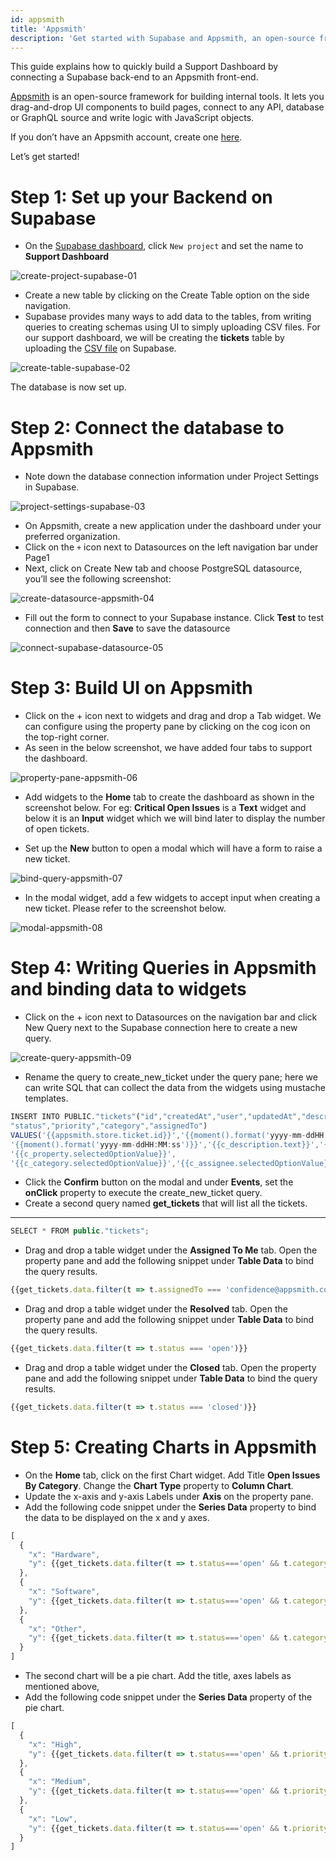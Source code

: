 ```yaml
---
id: appsmith
title: 'Appsmith'
description: 'Get started with Supabase and Appsmith, an open-source framework for building internal tools.'
---
```


This guide explains how to quickly build a Support Dashboard by connecting a Supabase back-end to an Appsmith front-end.

[Appsmith](https://www.appsmith.com/) is an open-source framework for building internal tools. It lets you drag-and-drop UI components to build pages, connect to any API, database or GraphQL source and write logic with JavaScript objects.

If you don’t have an Appsmith account, create one [here](https://app.appsmith.com/user/signup).

Let’s get started!

# Step 1: Set up your Backend on Supabase

- On the [Supabase dashboard](https://app.supabase.io), click `New project` and set the name to **Support Dashboard**

![create-project-supabase-01](/img/guides/integrations/appsmith/create-project-supabase-01.png)

- Create a new table by clicking on the Create Table option on the side navigation.
- Supabase provides many ways to add data to the tables, from writing queries to creating schemas using UI to simply uploading CSV files. For our support dashboard, we will be creating the **tickets** table by uploading the [CSV file](https://raw.githubusercontent.com/vihar/datasets/master/tickets.csv) on Supabase.

![create-table-supabase-02](/img/guides/integrations/appsmith/create-table-supabase-02.png)

The database is now set up. 

# Step 2: Connect the database to Appsmith

- Note down the database connection information under Project Settings in Supabase.

![project-settings-supabase-03](/img/guides/integrations/appsmith/project-settings-supabase-03.png)

- On Appsmith, create a new application under the dashboard under your preferred organization.
- Click on the `+` icon next to Datasources on the left navigation bar under Page1
- Next, click on Create New tab and choose PostgreSQL datasource, you’ll see the following screenshot:

![create-datasource-appsmith-04](/img/guides/integrations/appsmith/create-datasource-appsmith-04.png)

- Fill out the form to connect to your Supabase instance.  Click **Test** to test connection and then **Save** to save the datasource

![connect-supabase-datasource-05](/img/guides/integrations/appsmith/connect-supabase-datasource-05.png)

# Step 3: Build UI on Appsmith

- Click on the + icon next to widgets and drag and drop a Tab widget. We can configure using the property pane by clicking on the cog icon on the top-right corner.
- As seen in the below screenshot, we have added four tabs to support the dashboard.

![property-pane-appsmith-06](/img/guides/integrations/appsmith/property-pane-appsmith-06.png)

- Add widgets to the **Home** tab to create the dashboard as shown in the screenshot below. For eg: **Critical Open Issues** is a **Text** widget and below it is an **Input** widget which we will bind later to display the number of open tickets.

- Set up the **New** button to open a modal which will have a form to raise a new ticket.

![bind-query-appsmith-07](/img/guides/integrations/appsmith/bind-query-appsmith-07.png)

- In the modal widget, add a few widgets to accept input when creating a new ticket. Please refer to the screenshot below.

![modal-appsmith-08](/img/guides/integrations/appsmith/modal-appsmith-08.png)

# Step 4: Writing Queries in Appsmith and binding data to widgets

- Click on the + icon next to Datasources on the navigation bar and click New Query next to the Supabase connection here to create a new query.

![create-query-appsmith-09](/img/guides/integrations/appsmith/create-query-appsmith-09.png)

- Rename the query to create_new_ticket under the query pane; here we can write SQL that can collect the data from the widgets using mustache templates.

```jsx
INSERT INTO PUBLIC."tickets"("id","createdAt","user","updatedAt","description",
"status","priority","category","assignedTo")
VALUES('{{appsmith.store.ticket.id}}','{{moment().format('yyyy-mm-ddHH:MM:ss')}}','{{c_user.text}}', 
'{{moment().format('yyyy-mm-ddHH:MM:ss')}}','{{c_description.text}}','{{c_status.selectedOptionValue}}',
'{{c_property.selectedOptionValue}}',
'{{c_category.selectedOptionValue}}','{{c_assignee.selectedOptionValue}}');
```

- Click the **Confirm** button on the modal and under **Events**, set the **onClick** property to execute the create_new_ticket query.
- Create a second query named **get_tickets** that will list all the tickets.

 ****

```jsx
SELECT * FROM public."tickets";
```

- Drag and drop a table widget under the **Assigned To Me** tab. Open the property pane and add the following snippet under **Table Data** to bind the query results.

```jsx
{{get_tickets.data.filter(t => t.assignedTo === 'confidence@appsmith.com' && t.status !== 'closed')}}
```

- Drag and drop a table widget under the **Resolved** tab. Open the property pane and add the following snippet under **Table Data** to bind the query results.

```jsx
{{get_tickets.data.filter(t => t.status === 'open')}}
```

- Drag and drop a table widget under the **Closed** tab. Open the property pane and add the following snippet under **Table Data** to bind the query results.

```jsx
{{get_tickets.data.filter(t => t.status === 'closed')}}
```

# Step 5: Creating Charts in Appsmith

- On the **Home** tab, click on the first Chart widget. Add Title **Open Issues By Category**. Change the **Chart Type** property to **Column Chart**.
- Update the x-axis and y-axis Labels under **Axis** on the property pane.
- Add the following code snippet under the **Series Data** property to bind the data to be displayed on the x and y axes.

```jsx
[
  {
    "x": "Hardware",
    "y": {{get_tickets.data.filter(t => t.status==='open' && t.category==='hardware').length}}
  },
  {
    "x": "Software",
    "y": {{get_tickets.data.filter(t => t.status==='open' && t.category==='software').length}}
  },
  {
    "x": "Other",
    "y": {{get_tickets.data.filter(t => t.status==='open' && t.category==='other').length}}
  }
]
```

- The second chart will be a pie chart. Add the title, axes labels as mentioned above,
- Add the following code snippet under the **Series Data** property of the pie chart.

```jsx
[
  {
    "x": "High",
    "y": {{get_tickets.data.filter(t => t.status==='open' && t.priority==='high').length}}
  },
  {
    "x": "Medium",
    "y": {{get_tickets.data.filter(t => t.status==='open' && t.priority==='medium').length}}
  },
  {
    "x": "Low",
    "y": {{get_tickets.data.filter(t => t.status==='open' && t.priority==='low').length}}
  }
]
```